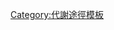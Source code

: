 {{Navbox
 | name = 金属代谢
 | title = [[代谢]]：[[生物无机化学|金屬代謝]]
 | state = {{{state|autocollapse}}}
 | titlestyle = background:#e7dcc3
 | groupstyle = background-color: AntiqueWhite
 | listclass = hlist

 | group1 = [[过渡金属]]
 | list1 = {{Navbox subgroup
 | groupstyle = background-color: AntiqueWhite

 | group1 = [[人類鐵代謝]]
 | list1 = {{Navbox subgroup
 | groupstyle = background-color: AntiqueWhite

 | group1 = [[十二指肠|十二指肠吸收]]
 | list1 = {{Navbox subgroup
 | groupstyle = background-color: AntiqueWhite

 | group1 = [[氧化亚铁|氧化铁（II）]]：
 | list1 =
* {{le|DMT1|DMT1|DMT1 (SLC11A2)}}
* [[鐵蛋白]]
* {{le|Hephaestin}}/{{le|Ferroportin|Ferroportin|Ferroportin (SLC11A3/SLC40A1)}}
* [[运铁蛋白|转铁蛋白]]和[[转铁蛋白受体]]
** {{le|转铁蛋白受体1|Transferrin receptor 1|TFR1}}
** {{le|转铁蛋白受体2|Transferrin receptor 2|TFR2}}

 | group2 = [[氧化铁|氧化铁（III）]]：
 | list2 =
* {{le|Duodenal cytochrome B}}
* [[整合素]]
* {{le|Calreticulin|Calreticulin|Calreticulin/mobilferrin}}
* [[鐵蛋白]]

 }}

 | group2 = 其他
 | list2 = {{Navbox subgroup
 | groupstyle = background-color: AntiqueWhite

 | group1 = [[血漿銅藍蛋白]]：
 | list1 =
* [[鐵蛋白]]

 | list2 =
* [[铁调素]]/{{le|HAMP}}
* {{le|Hemojuvelin}}
* {{le|Iron-responsive element-binding protein}}
** [[顺乌头酸酶]]
* [[血漿銅藍蛋白]]
* {{le|HFE (基因)|HFE (gene)|HFE}}
* {{le|Hemosiderin}}
* [[Lactoferrin|乳铁蛋白]]

 }}
 }}

 | group2 = [[銅營養|銅代謝]]
 | list2 =
* {{le|ATP7A}}
* {{le|Wilson disease protein|Wilson disease protein|ATP7B}}
* [[血漿銅藍蛋白]]
* {{le|SLC31A1}}
* {{le|ATOX1}}

 | group3 = [[鋅代謝]]
 | list3 =
* {{le|TMC6}}
* {{le|TMC8}}
* {{le|SLC30A1}}
* {{le|SLC39A4}}

 }}

 | group4 = [[电解质]]
 | list4 = {{Navbox subgroup
 | groupstyle = background-color: AntiqueWhite

 | group1 = [[钠代謝]]
 | list1 =
* [[鈉鉀泵]]

 | group2 = [[磷酸鹽]]
 | list2 =
* {{le|Phosphoric acids and phosphates}}

 | group3 = [[鎂代謝]]
 | list3 =
* {{le|Magnesium transporter}}

 | group4 = {{le|鈣代謝|Calcium metabolism}}
 | list4 =
* {{le|Calcium-sensing receptor}}
* [[鈣結合蛋白]]

 }}

 | belowstyle = background: transparent; padding: 0px;
 | below = {{Nutrition navs}}

}}<noinclude>
{{collapsible option}}
[[Category:代謝途徑模板]]
</noinclude>
